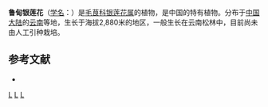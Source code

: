 {{Speciesbox 
| taxon = Anemone lutienensis
| authority = [[王文采|W. T. Wang]]
}}

'''鲁甸银莲花'''（[[学名|学名]]：{{lang|la|''Anemone lutienensis''}}）是[[毛茛科|毛茛科]][[银莲花属|银莲花属]]的植物，是中国的特有植物。分布于[[中国大陆|中国大陆]]的[[云南|云南]]等地，生长于海拔2,880米的地区，一般生长在云南松林中，目前尚未由人工引种栽培。

== 参考文献 ==
<div class="references-small">
* {{cite web| url =http://www.bioinfo.cn/db05/KmzwSpecies.php?action=view&id=18242| title =鲁甸银莲花| work =《中国高等植物数据库全库》| publisher =中国科学院微生物研究所| author =昆明植物研究所| accessdate =2009-02-25| deadurl =yes| archiveurl =https://web.archive.org/web/20160305045143/http://www.bioinfo.cn/db05/KmzwSpecies.php?action=view&id=18242| archivedate =2016-03-05}}
</div>
{{Taxonbar}}

[[Category:银莲花属|L]]
[[Category:中國特有植物|L]]
[[Category:云南植物|L]]